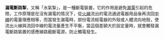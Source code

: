 '''漏電斷路掣'''，又稱「水氣掣」，是一種斷電裝置，它的作用是避免[[漏電|漏電]]引起的危險，工作原理是在沒有漏電的情況下，從[[火線|火線]]流出的電流通過電器用品後再流回[[中線|中線]]的電量理應相等，而當發生漏電時，部份電流經電器的外殼或人體流向地殼，使流出火線與流回中線的電流量產生不平衡，當這個差額大於設定量時，就會觸發漏電斷路裝置的感應線路截斷電源，防止觸電發生。

{{tech-stub}}